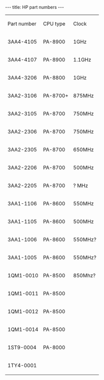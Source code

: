---
title: HP part numbers
---

{| class="wikitable"
|Part number
|CPU type
|Clock
|-
|3AA4-4105
|PA-8900
|1GHz
|-
|3AA4-4107
|PA-8900
|1.1GHz
|-
|3AA4-3206
|PA-8800
|1GHz
|-
|3AA2-3106
|PA-8700+
|875MHz
|-
|3AA2-3105
|PA-8700
|750MHz
|-
|3AA2-2306
|PA-8700
|750MHz
|-
|3AA2-2305
|PA-8700
|650MHz
|-
|3AA2-2206
|PA-8700
|500MHz
|-
|3AA2-2205
|PA-8700
|? MHz
|-
|3AA1-1106
|PA-8600
|550MHz
|-
|3AA1-1105
|PA-8600
|500MHz
|-
|3AA1-1006
|PA-8600
|550MHz?
|-
|3AA1-1005
|PA-8600
|550MHz?
|-
|1QM1-0010
|PA-8500
|850Mhz?
|-
|1QM1-0011
|PA-8500
|
|-
|1QM1-0012
|PA-8500
|
|-
|1QM1-0014
|PA-8500
|
|-
|1ST9-0004
|PA-8000
|
|-
|1TY4-0001
|}